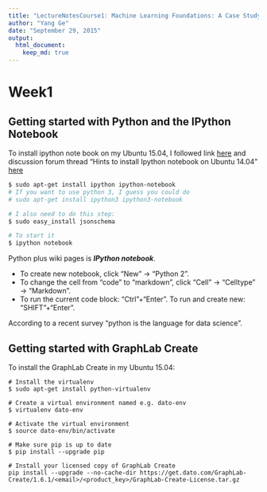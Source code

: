```yaml
---
title: "LectureNotesCourse1: Machine Learning Foundations: A Case Study Approach"
author: "Yang Ge"
date: "September 29, 2015"
output: 
  html_document:
    keep_md: true
---
```


# Week1

## Getting started with Python and the IPython Notebook

To install ipython note book on my Ubuntu 15.04, I followed link 
[here](http://askubuntu.com/questions/554129/problem-with-installing-ipython-on-ubuntu-14-04-lts)
and discussion forum thread "Hints to install Ipython notebook on Ubuntu 14.04"
[here](https://www.coursera.org/learn/ml-foundations/module/jw04R/discussions/0NmDpWOZEeWNhRIQkbjhXw)

```bash
$ sudo apt-get install ipython ipython-notebook
# If you want to use python 3, I guess you could do
# sudo apt-get install ipython3 ipython3-notebook

# I also need to do this step:
$ sudo easy_install jsonschema

# To start it
$ ipython notebook
```

Python plus wiki pages is **_IPython notebook_**.

* To create new notebook, click "New" -> "Python 2".
* To change the cell from "code" to "markdown", click "Cell" -> "Celltype" -> "Markdown".
* To run the current code block: "Ctrl"+"Enter". To run and create new: "SHIFT"+"Enter".

According to a recent survey "python is the language for data science".

## Getting started with GraphLab Create

To install the GraphLab Create in my Ubuntu 15.04:

```base
# Install the virtualenv
$ sudo apt-get install python-virtualenv

# Create a virtual environment named e.g. dato-env
$ virtualenv dato-env

# Activate the virtual environment
$ source dato-env/bin/activate

# Make sure pip is up to date
$ pip install --upgrade pip

# Install your licensed copy of GraphLab Create
pip install --upgrade --no-cache-dir https://get.dato.com/GraphLab-Create/1.6.1/<email>/<product_key>/GraphLab-Create-License.tar.gz
```


